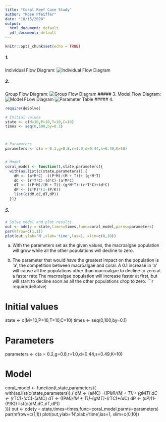 ```yaml
---
title: "Coral Reef Case Study"
author: "Rose Pfeiffer"
date: "10/15/2020"
output: 
  html_document: default
  pdf_document: default
---
```


```r
knitr::opts_chunk$set(echo = TRUE)
```

##### 1.
Individual Flow Diagram:
![Individual Flow Diagram](SES Coral Individual Flow Chart.png)

##### 2. 
Group Flow Diagram:
![Group Flow Diagram](SES Coral Pair Flow Chart.png)
##### 3.
Model Flow Diagram:
![Model FLow Diagram](Model Flow Chart.jpeg)
![Parameter Table](Coral Parameter Table.png)
##### 4.
```r
require(deSolve)

# Initial values
state <- c(M=10,P=10,T=10,C=10)
times <- seq(0,100,by=0.1)



# Parameters
parameters <- c(a = 0.1,g=0.8,r=1.0,d=0.44,s=0.49,K=10)


# Model
coral_model <- function(t,state,parameters){
  with(as.list(c(state,parameters)),{
    dM <- (a*M*C) -((P*M)/(M + T))+ (g*M*T)
    dC <- (r*T*C)-(d*C)-(a*M*C)
    dT <- ((P*M)/(M + T))-(g*M*T)-(r*T*C)+(d*C)
    dP <- (s*P)*(1-(P/K))
    list(c(dM,dC,dT,dP))   
  })}
```
##### 5.
```r
# Solve model and plot results
out <- ode(y = state,times=times,func=coral_model,parms=parameters)
par(mfrow=c(1,1))
plot(out,ylab='N',xlab='time',las=1, xlim=c(0,10))
```
a. With the parameters set as the given values, the macroalgae population will grow while all the other populations will decline to zero. 

b. The parameter that would have the greatest impact on the population is 'a', the competition between macroalgae and coral. A 0.1 increase in 'a' will cause all the populations other than macroalgae to decline to zero at a faster rate.The macroalgae population will increase faster at first, but will start to decline soon as all the other populations drop to zero. 
```r
require(deSolve)

# Initial values
state <- c(M=10,P=10,T=10,C=10)
times <- seq(0,100,by=0.1)



# Parameters
parameters <- c(a = 0.2,g=0.8,r=1.0,d=0.44,s=0.49,K=10)


# Model
coral_model <- function(t,state,parameters){
  with(as.list(c(state,parameters)),{
    dM <- (a*M*C) -((P*M)/(M + T))+ (g*M*T)
    dC <- (r*T*C)-(d*C)-(a*M*C)
    dT <- ((P*M)/(M + T))-(g*M*T)-(r*T*C)+(d*C)
    dP <- (s*P)*(1-(P/K))
    list(c(dM,dC,dT,dP))   
  })}
out <- ode(y = state,times=times,func=coral_model,parms=parameters)
par(mfrow=c(1,1))
plot(out,ylab='N',xlab='time',las=1, xlim=c(0,10))
